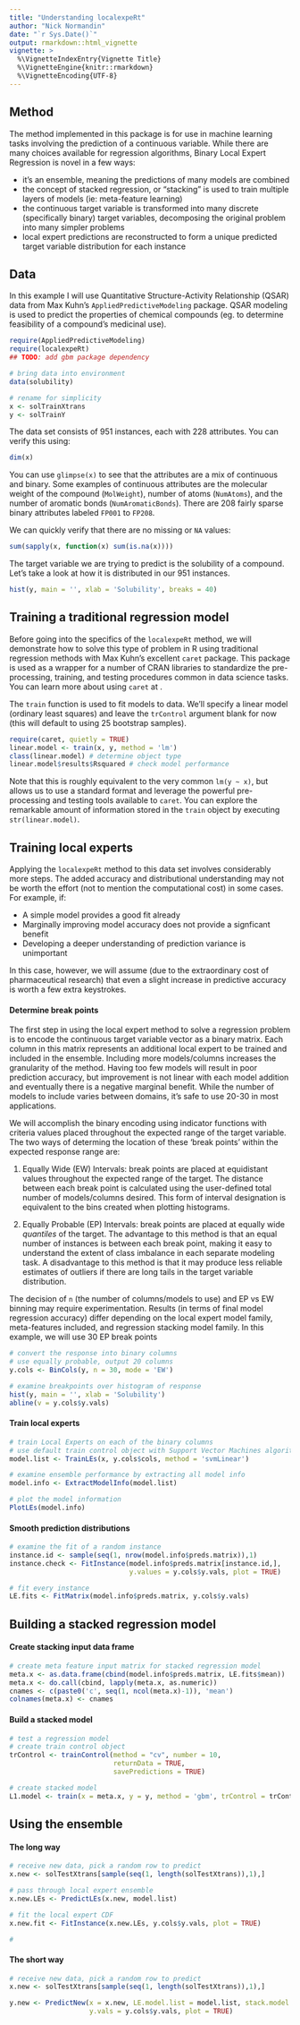```yaml
---
title: "Understanding localexpeRt"
author: "Nick Normandin"
date: "`r Sys.Date()`"
output: rmarkdown::html_vignette
vignette: >
  %\VignetteIndexEntry{Vignette Title}
  %\VignetteEngine{knitr::rmarkdown}
  %\VignetteEncoding{UTF-8}
---
```


## Method

The method implemented in this package is for use in machine learning tasks involving the prediction of a continuous variable. While there are many choices available for regression algorithms, Binary Local Expert Regression is novel in a few ways:

* it's an ensemble, meaning the predictions of many models are combined
* the concept of stacked regression, or "stacking" is used to train multiple layers of models (ie: meta-feature learning)
* the continuous target variable is transformed into many discrete (specifically binary) target variables, decomposing the original problem into many simpler problems
* local expert predictions are reconstructed to form a unique predicted target variable distribution for each instance

## Data

In this example I will use Quantitative Structure-Activity Relationship (QSAR) data from Max Kuhn's `AppliedPredictiveModeling` package. QSAR modeling is used to predict the properties of chemical compounds (eg. to determine feasibility of a compound's medicinal use).

```r
require(AppliedPredictiveModeling)
require(localexpeRt)
## TODO: add gbm package dependency

# bring data into environment
data(solubility)

# rename for simplicity
x <- solTrainXtrans
y <- solTrainY
```

The data set consists of 951 instances, each with 228 attributes. You can verify this using:

```r
dim(x)
```

You can use `glimpse(x)` to see that the attributes are a mix of continuous and binary. Some examples of continuous attributes are the molecular weight of the compound (`MolWeight`), number of atoms (`NumAtoms`), and the number of aromatic bonds (`NumAromaticBonds`). There are 208 fairly sparse binary attributes labeled `FP001` to `FP208`.

We can quickly verify that there are no missing or `NA` values:

```r
sum(sapply(x, function(x) sum(is.na(x))))
```

The target variable we are trying to predict is the solubility of a compound. Let's take a look at how it is distributed in our 951 instances.

```r
hist(y, main = '', xlab = 'Solubility', breaks = 40)
```

## Training a traditional regression model

Before going into the specifics of the `localexpeRt` method, we will demonstrate how to solve this type of problem in R using traditional regression methods with Max Kuhn's excellent `caret` package. This package is used as a wrapper for a number of CRAN libraries to standardize the pre-processing, training, and testing procedures common in data science tasks. You can learn more about using `caret` at \url{topepo.github.io/caret/}.

The `train` function is used to fit models to data. We'll specify a linear model (ordinary least squares) and leave the `trControl` argument blank for now (this will default to using 25 bootstrap samples).

```r
require(caret, quietly = TRUE)
linear.model <- train(x, y, method = 'lm')
class(linear.model) # determine object type
linear.model$results$Rsquared # check model performance
```

Note that this is roughly equivalent to the very common `lm(y ~ x)`, but allows us to use a standard format and leverage the powerful pre-processing and testing tools available to `caret`. You can explore the remarkable amount of information stored in the `train` object by executing `str(linear.model)`.


## Training local experts

Applying the `localexpeRt` method to this data set involves considerably more steps. The added accuracy and distributional understanding may not be worth the effort (not to mention the computational cost) in some cases. For example, if:

  * A simple model provides a good fit already
  * Marginally improving model accuracy does not provide a signficant benefit
  * Developing a deeper understanding of prediction variance is unimportant

In this case, however, we will assume (due to the extraordinary cost of pharmaceutical research) that even a slight increase in predictive accuracy is worth a few extra keystrokes.

#### Determine break points

The first step in using the local expert method to solve a regression problem is to encode the continuous target variable vector as a binary matrix. Each column in this matrix represents an additional local expert to be trained and included in the ensemble. Including more models/columns increases the granularity of the method. Having too few models will result in poor prediction accuracy, but improvement is not linear with each model addition and eventually there is a negative marginal benefit. While the number of models to include varies between domains, it's safe to use 20-30 in most applications.

We will accomplish the binary encoding using indicator functions with criteria values placed throughout the expected range of the target variable. The two ways of determing the location of these 'break points' within the expected response range are:

  1. Equally Wide (EW) Intervals: break points are placed at equidistant values throughout the expected range of the target. The distance between each break point is calculated using the user-defined total number of models/columns desired. This form of interval designation is equivalent to the bins created when plotting histograms.
  
  2. Equally Probable (EP) Intervals: break points are placed at equally wide _quantiles_ of the target. The advantage to this method is that an equal number of instances is between each break point, making it easy to understand the extent of class imbalance in each separate modeling task. A disadvantage to this method is that it may produce less reliable estimates of outliers if there are long tails in the target variable distribution.
  
The decision of `n` (the number of columns/models to use) and EP vs EW binning may require experimentation. Results (in terms of final model regression accuracy) differ depending on the local expert model family, meta-features included, and regression stacking model family. In this example, we will use 30 EP break points


```r
# convert the response into binary columns
# use equally probable, output 20 columns
y.cols <- BinCols(y, n = 30, mode = 'EW')
```



```r
# examine breakpoints over histogram of response
hist(y, main = '', xlab = 'Solubility')
abline(v = y.cols$y.vals)
```


#### Train local experts

```r
# train Local Experts on each of the binary columns
# use default train control object with Support Vector Machines algorithm and linear kernel
model.list <- TrainLEs(x, y.cols$cols, method = 'svmLinear')

# examine ensemble performance by extracting all model info
model.info <- ExtractModelInfo(model.list)

# plot the model information
PlotLEs(model.info)

```

#### Smooth prediction distributions

```r
# examine the fit of a random instance
instance.id <- sample(seq(1, nrow(model.info$preds.matrix)),1)
instance.check <- FitInstance(model.info$preds.matrix[instance.id,],
                              y.values = y.cols$y.vals, plot = TRUE)

# fit every instance
LE.fits <- FitMatrix(model.info$preds.matrix, y.cols$y.vals)
```



## Building a stacked regression model

#### Create stacking input data frame

```r
# create meta feature input matrix for stacked regression model
meta.x <- as.data.frame(cbind(model.info$preds.matrix, LE.fits$mean))
meta.x <- do.call(cbind, lapply(meta.x, as.numeric))
cnames <- c(paste0('c', seq(1, ncol(meta.x)-1)), 'mean')
colnames(meta.x) <- cnames
```

#### Build a stacked model

```r
# test a regression model
# create train control object
trControl <- trainControl(method = "cv", number = 10,
                          returnData = TRUE,
                          savePredictions = TRUE)

# create stacked model
L1.model <- train(x = meta.x, y = y, method = 'gbm', trControl = trControl)
```


## Using the ensemble


#### The long way

```r

# receive new data, pick a random row to predict
x.new <- solTestXtrans[sample(seq(1, length(solTestXtrans)),1),]

# pass through local expert ensemble
x.new.LEs <- PredictLEs(x.new, model.list)

# fit the local expert CDF
x.new.fit <- FitInstance(x.new.LEs, y.cols$y.vals, plot = TRUE)

# 

```


#### The short way

```r

# receive new data, pick a random row to predict
x.new <- solTestXtrans[sample(seq(1, length(solTestXtrans)),1),]

y.new <- PredictNew(x = x.new, LE.model.list = model.list, stack.model = L1.model,
                    y.vals = y.cols$y.vals, plot = TRUE)


```






















